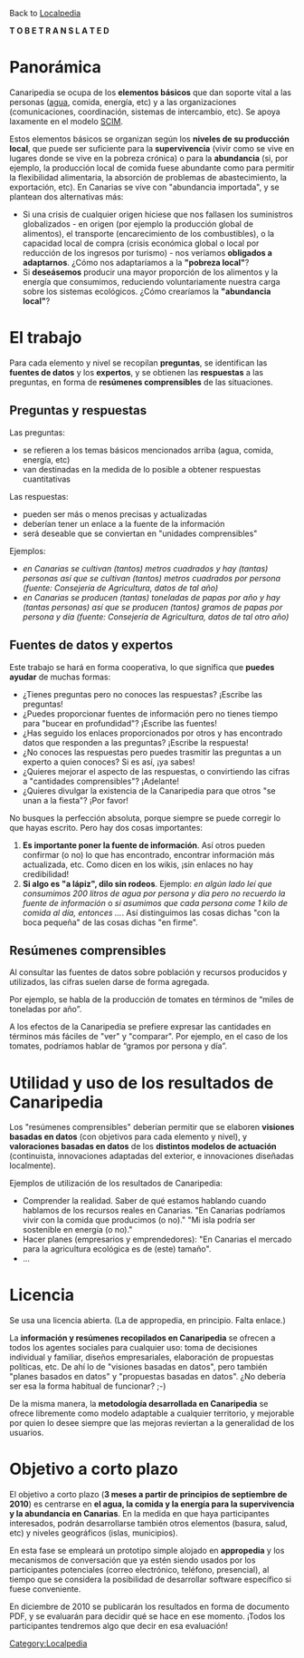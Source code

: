 Back to [[Localpedia]]

'''T O   B E   T R A N S L A T E D'''

= Panorámica =

Canaripedia se ocupa de los '''elementos básicos''' que dan soporte vital a las personas ([[Canaripedia_agua|agua]], comida, energía, etc) y a las organizaciones (comunicaciones, coordinación, sistemas de intercambio, etc).  Se apoya laxamente en el modelo [http://imagina-canarias.blogspot.com/2010/05/tratar-con-la-seguridad-scimes.html SCIM].

Estos elementos básicos se organizan según los '''niveles de su producción local''', que puede ser suficiente para la '''supervivencia''' (vivir como se vive en lugares donde se vive en la pobreza crónica) o para la '''abundancia''' (si, por ejemplo, la producción local de comida fuese abundante como para permitir la flexibilidad alimentaria, la absorción de problemas de abastecimiento, la exportación, etc).  En Canarias se vive con "abundancia importada", y se plantean dos alternativas más:
* Si una crisis de cualquier origen hiciese que nos fallasen los suministros globalizados - en origen (por ejemplo la producción global de alimentos), el transporte (encarecimiento de los combustibles), o la capacidad local de compra (crisis económica global o local por reducción de los ingresos por turismo) - nos veríamos '''obligados a adaptarnos'''.  ¿Cómo nos adaptaríamos a la '''"pobreza local"'''?
* Si '''deseásemos''' producir una mayor proporción de los alimentos y la energía que consumimos, reduciendo voluntariamente nuestra carga sobre los sistemas ecológicos.  ¿Cómo crearíamos la '''"abundancia local"'''?

= El trabajo =

Para cada elemento y nivel se recopilan '''preguntas''', se identifican las '''fuentes de datos''' y los '''expertos''', y se obtienen las '''respuestas''' a las preguntas, en forma de '''resúmenes comprensibles''' de las situaciones.

== Preguntas y respuestas ==

Las preguntas:
* se refieren a los temas básicos mencionados arriba (agua, comida, energía, etc)
* van destinadas en la medida de lo posible a obtener respuestas cuantitativas

Las respuestas:
* pueden ser más o menos precisas y actualizadas
* deberían tener un enlace a la fuente de la información
* será deseable que se conviertan en "unidades comprensibles"

Ejemplos:
* ''en Canarias se cultivan (tantos) metros cuadrados y hay (tantas) personas así que se cultivan (tantos) metros cuadrados por persona (fuente: Consejería de Agricultura, datos de tal año)''
* ''en Canarias se producen (tantas) toneladas de papas por año y hay (tantas personas) así que se producen (tantos) gramos de papas por persona y día (fuente: Consejería de Agricultura, datos de tal otro año)''

== Fuentes de datos y expertos ==

Este trabajo se hará en forma cooperativa, lo que significa que '''puedes ayudar''' de muchas formas:
* ¿Tienes preguntas pero no conoces las respuestas?  ¡Escribe las preguntas!
* ¿Puedes proporcionar fuentes de información pero no tienes tiempo para "bucear en profundidad"?  ¡Escribe las fuentes!
* ¿Has seguido los enlaces proporcionados por otros y has encontrado datos que responden a las preguntas?  ¡Escribe la respuesta!
* ¿No conoces las respuestas pero puedes trasmitir las preguntas a un experto a quien conoces?  Si es así, ¡ya sabes!
* ¿Quieres mejorar el aspecto de las respuestas, o convirtiendo las cifras a "cantidades comprensibles"?  ¡Adelante!
* ¿Quieres divulgar la existencia de la Canaripedia para que otros "se unan a la fiesta"?  ¡Por favor!

No busques la perfección absoluta, porque siempre se puede corregir lo que hayas escrito.  Pero hay dos cosas importantes:
# '''Es importante poner la fuente de información'''.  Así otros pueden confirmar (o no) lo que has encontrado, encontrar información más actualizada, etc.  Como dicen en los wikis, ¡sin enlaces no hay credibilidad!
# '''Si algo es "a lápiz", dilo sin rodeos'''.  Ejemplo: ''en algún lado leí que consumimos 200 litros de agua por persona y día pero no recuerdo la fuente de información'' o ''si asumimos que cada persona come 1 kilo de comida al día, entonces ...''.  Así distinguimos las cosas dichas "con la boca pequeña" de las cosas dichas "en firme".

== Resúmenes comprensibles ==

Al consultar las fuentes de datos sobre población y recursos producidos y utilizados, las cifras suelen darse de forma agregada.

Por ejemplo, se habla de la producción de tomates en términos de “miles de toneladas por año”.

A los efectos de la Canaripedia se prefiere expresar las cantidades en términos más fáciles de "ver" y "comparar".  Por ejemplo, en el caso de los tomates, podríamos hablar de “gramos por persona y día”.

= Utilidad y uso de los resultados de Canaripedia =

Los "resúmenes comprensibles" deberían permitir que se elaboren '''visiones basadas en datos''' (con objetivos para cada elemento y nivel), y '''valoraciones basadas en datos''' de los '''distintos modelos de actuación''' (continuista, innovaciones adaptadas del exterior, e innovaciones  diseñadas localmente).

Ejemplos de utilización de los resultados de Canaripedia:
* Comprender la realidad.  Saber de qué estamos hablando cuando hablamos de los recursos reales en Canarias.  "En Canarias podríamos vivir con la comida que producimos (o no)."  "Mi isla podría ser sostenible en energía (o no)."
* Hacer planes (empresarios y emprendedores): "En Canarias el mercado para la agricultura ecológica es de (este) tamaño".
* ...

= Licencia =

Se usa una licencia abierta. (La de appropedia, en principio.  Falta enlace.)

La '''información y resúmenes recopilados en Canaripedia''' se ofrecen a todos los agentes sociales para cualquier uso: toma de decisiones individual y familiar, diseños empresariales, elaboración de propuestas políticas, etc.  De ahí lo de "visiones basadas en datos", pero también "planes basados en datos" y "propuestas basadas en datos".  ¿No debería ser esa la forma habitual de funcionar? ;-)

De la misma manera, la '''metodología desarrollada en Canaripedia''' se ofrece libremente como modelo adaptable a cualquier territorio, y mejorable por quien lo desee siempre que las mejoras reviertan a la generalidad de los usuarios.

= Objetivo a corto plazo =

El objetivo a corto plazo ('''3 meses a partir de principios de septiembre de 2010''') es centrarse en '''el agua, la comida y la energía para la supervivencia y la abundancia en Canarias'''.  En la medida en que haya participantes interesados, podrán desarrollarse también otros elementos (basura, salud, etc) y niveles geográficos (islas, municipios).

En esta fase se empleará un prototipo simple alojado en '''appropedia''' y los mecanismos de conversación que ya estén siendo usados por los participantes potenciales (correo electrónico, teléfono, presencial), al tiempo que se considera la posibilidad de desarrollar software específico si fuese conveniente.

En diciembre de 2010 se publicarán los resultados en forma de documento PDF, y se evaluarán para decidir qué se hace en ese momento.  ¡Todos los participantes tendremos algo que decir en esa evaluación!


[[Category:Localpedia]]